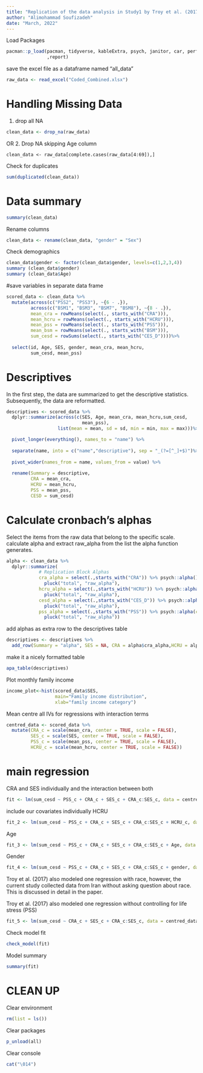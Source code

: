 ```yaml
---
title: "Replication of the data analysis in Study1 by Troy et al. (2017) with an Iranian sample."
author: "Alimohammad Soufizadeh"
date: "March, 2022"
---
```


Load Packages
```r
pacman::p_load(pacman, tidyverse, kableExtra, psych, janitor, car, performance, see,gridExtra, interactions, devtools,rmarkdown, knitr, patchwork, readxl,papaja
               ,report)
```

save the excel file as a dataframe named "all_data"
```r
raw_data <- read_excel("Coded_Combined.xlsx")
```

# Handling Missing Data
1. drop all NA
```r
clean_data <- drop_na(raw_data)
```

OR 2. Drop NA skipping Age column
```
clean_data <- raw_data[complete.cases(raw_data[4:69]),]
```

Check for duplicates
```r
sum(duplicated(clean_data))
```

# Data summary
```r
summary(clean_data)
```

Rename columns
```r
clean_data <- rename(clean_data, "gender" = "Sex")
```

Check demographics
```r
clean_data$gender <- factor(clean_data$gender, levels=c(1,2,3,4))
summary (clean_data$gender)
summary (clean_data$Age)
```

#save variables in separate data frame
```r
scored_data <- clean_data %>%
  mutate(across(c("PSS2", "PSS3"), ~{6 - .}),
         across(c("BSM1", "BSM3", "BSM7", "BSM8"), ~{8 - .}),
         mean_cra = rowMeans(select(., starts_with("CRA"))),
         mean_hcru = rowMeans(select(., starts_with("HCRU"))),
         mean_pss = rowMeans(select(., starts_with("PSS"))),
         mean_bsm = rowMeans(select(., starts_with("BSM"))),
         sum_cesd = rowSums(select(., starts_with("CES_D"))))%>%
         
  select(id, Age, SES, gender, mean_cra, mean_hcru,
         sum_cesd, mean_pss)
```

# Descriptives
In the first step, the data are summarized to get the descriptive statistics.
Subsequently, the data are reformatted.
```r
descriptives <- scored_data %>% 
  dplyr::summarize(across(c(SES, Age, mean_cra, mean_hcru,sum_cesd, 
                            mean_pss),
                   list(mean = mean, sd = sd, min = min, max = max)))%>%

  pivot_longer(everything(), names_to = "name") %>%
  
  separate(name, into = c("name","descriptive"), sep = "_(?=[^_]+$)")%>%
  
  pivot_wider(names_from = name, values_from = value) %>%
  
  rename(Summary = descriptive,
         CRA = mean_cra,  
         HCRU = mean_hcru,
         PSS = mean_pss,  
         CESD = sum_cesd)
```

# Calculate cronbach’s alphas
Select the items from the raw data that belong to the specific scale.
calculate alpha and extract raw_alpha from the list the alpha function generates.

```r
alpha <- clean_data %>%
  dplyr::summarize(
            # Replication Block Alphas
            cra_alpha = select(.,starts_with("CRA")) %>% psych::alpha() %>%
              pluck("total", "raw_alpha"),
            hcru_alpha = select(.,starts_with("HCRU")) %>% psych::alpha() %>%
              pluck("total", "raw_alpha"),
            cesd_alpha = select(.,starts_with("CES_D")) %>% psych::alpha() %>%
              pluck("total", "raw_alpha"),
            pss_alpha = select(.,starts_with("PSS")) %>% psych::alpha(check.keys=TRUE) %>%
              pluck("total", "raw_alpha"))
```

add alphas as extra row to the descriptives table
```r
descriptives <- descriptives %>%
  add_row(Summary = "alpha", SES = NA, CRA = alpha$cra_alpha,HCRU = alpha$hcru_alpha,PSS = alpha$pss_alpha, CESD = alpha$cesd_alpha)
```

make it a nicely formatted table
```r
apa_table(descriptives)
```

Plot monthly family income
```r
income_plot<-hist(scored_data$SES,
                  main="Family income distribution",
                  xlab="family income category")
```

Mean centre all IVs for regressions with interaction terms
```r
centred_data <- scored_data %>%
  mutate(CRA_c = scale(mean_cra, center = TRUE, scale = FALSE),
         SES_c = scale(SES, center = TRUE, scale = FALSE),
         PSS_c = scale(mean_pss, center = TRUE, scale = FALSE),
         HCRU_c = scale(mean_hcru, center = TRUE, scale = FALSE))
```
# main regression
CRA and SES individually and the interaction between both
```r
fit <- lm(sum_cesd ~ PSS_c + CRA_c + SES_c + CRA_c:SES_c, data = centred_data)
```
include our covariates individually
HCRU
```r
fit_2 <- lm(sum_cesd ~ PSS_c + CRA_c + SES_c + CRA_c:SES_c + HCRU_c, data = centred_data)
```

Age
```r
fit_3 <- lm(sum_cesd ~ PSS_c + CRA_c + SES_c + CRA_c:SES_c + Age, data = centred_data)
```

Gender
```r
fit_4 <- lm(sum_cesd ~ PSS_c + CRA_c + SES_c + CRA_c:SES_c + gender, data = centred_data)
```

Troy et al. (2017) also modeled one regression with race, however, the current study collected data from Iran without asking question about race. This is discussed in detail in the paper.

Troy et al. (2017) also modeled one regression without controlling for life stress (PSS)
```r
fit_5 <- lm(sum_cesd ~ CRA_c + SES_c + CRA_c:SES_c, data = centred_data)
```

Check model fit
```r
check_model(fit)
```

Model summary
```r
summary(fit)
```

# CLEAN UP

Clear environment
```r
rm(list = ls()) 
```
Clear packages
```r
p_unload(all)
```
Clear console
```r
cat("\014")
```



